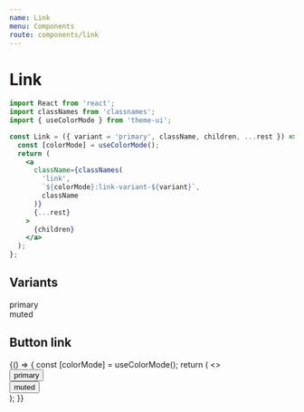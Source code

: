 ```yaml
---
name: Link
menu: Components
route: components/link
---
```


# Link


```jsx
import React from 'react';
import classNames from 'classnames';
import { useColorMode } from 'theme-ui';

const Link = ({ variant = 'primary', className, children, ...rest }) => {
  const [colorMode] = useColorMode();
  return (
    <a
      className={classNames(
        'link',
        `${colorMode}:link-variant-${variant}`,
        className
      )}
      {...rest}
    >
      {children}
    </a>
  );
};
```

## Variants

<Playground>
  <div className="mb-4">
    <Link variant="primary" href="#">
      primary
    </Link>
  </div>
  <div className="mb-4">
    <Link variant="muted" href="#">
      muted
    </Link>
  </div>
</Playground>

## Button link

<Playground>
  {() => {
    const [colorMode] = useColorMode();
    return (
      <>
        <div className="mb-4">
          <button className={`link ${colorMode}:link-variant-primary`}>
            primary
          </button>
        </div>
        <div className="mb-4">
          <button className={`link ${colorMode}:link-variant-muted`}>
            muted
          </button>
        </div>
      </>
    );
  }}
</Playground>
